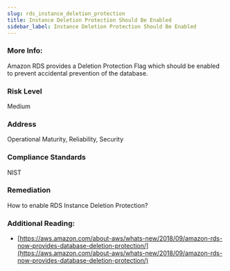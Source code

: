 ```yaml
---
slug: rds_instance_deletion_protection
title: Instance Deletion Protection Should Be Enabled
sidebar_label: Instance Deletion Protection Should Be Enabled
---
```


### More Info:

Amazon RDS provides a Deletion Protection Flag which should be enabled to prevent accidental prevention of the database.

### Risk Level

Medium

### Address

Operational Maturity, Reliability, Security

### Compliance Standards

NIST

### Remediation

How to enable RDS Instance Deletion Protection?

### Additional Reading:

- [https://aws.amazon.com/about-aws/whats-new/2018/09/amazon-rds-now-provides-database-deletion-protection/](https://aws.amazon.com/about-aws/whats-new/2018/09/amazon-rds-now-provides-database-deletion-protection/) 

